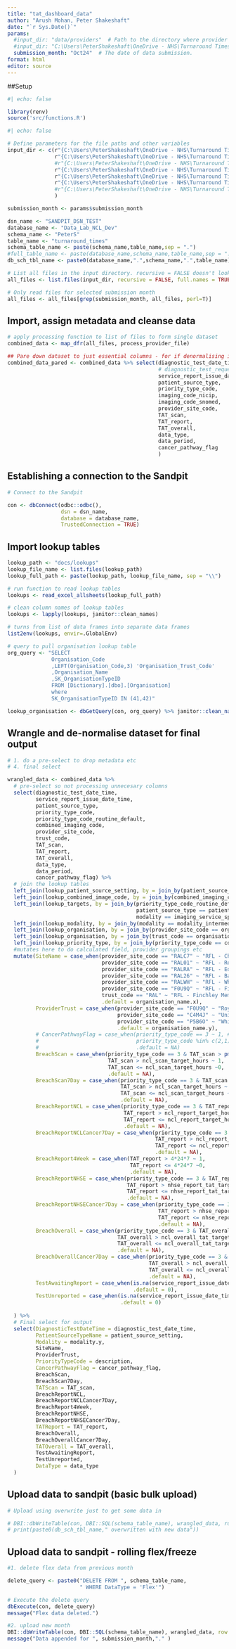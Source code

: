 ```yaml
---
title: "tat_dashboard_data"
author: "Arush Mohan, Peter Shakeshaft"
date: "`r Sys.Date()`"
params:
  #input_dir: "data/providers"  # Path to the directory where provider folders are stored
  #input_dir: "C:\Users\PeterShakeshaft\OneDrive - NHS\Turnaround Times\Provider Submissions\GOSH"
  submission_month: "Oct24"  # The date of data submission.
format: html
editor: source
---
```


##Setup

```r
#| echo: false

library(renv) 
source('src/functions.R')

```

```r
#| echo: false

# Define parameters for the file paths and other variables
input_dir <- c(r"{C:\Users\PeterShakeshaft\OneDrive - NHS\Turnaround Times\Provider Submissions\GOSH}",
               r"{C:\Users\PeterShakeshaft\OneDrive - NHS\Turnaround Times\Provider Submissions\MEH}",
               #r"{C:\Users\PeterShakeshaft\OneDrive - NHS\Turnaround Times\Provider Submissions\NMUH}",
               r"{C:\Users\PeterShakeshaft\OneDrive - NHS\Turnaround Times\Provider Submissions\RFL}",
               r"{C:\Users\PeterShakeshaft\OneDrive - NHS\Turnaround Times\Provider Submissions\RNOH}",
               r"{C:\Users\PeterShakeshaft\OneDrive - NHS\Turnaround Times\Provider Submissions\UCLH}"
               #r"{C:\Users\PeterShakeshaft\OneDrive - NHS\Turnaround Times\Provider Submissions\Whittington}"
               )

submission_month <- params$submission_month

dsn_name <- "SANDPIT_DSN_TEST"
database_name <- "Data_Lab_NCL_Dev"
schema_name <- "PeterS"
table_name <- "turnaround_times"
schema_table_name <- paste(schema_name,table_name,sep = ".")
#full_table_name <- paste(database_name,schema_name,table_name,sep = ".")
db_sch_tbl_name <- paste0(database_name,".",schema_name,".",table_name)

# List all files in the input directory. recursive = FALSE doesn't look in subdirectories (e.g. historical/archive folders)
all_files <- list.files(input_dir, recursive = FALSE, full.names = TRUE, pattern = "*.csv")

# Only read files for selected submission month
all_files <- all_files[grep(submission_month, all_files, perl=T)] 
```


## Import, assign metadata and cleanse data

```r

# apply processing function to list of files to form single dataset
combined_data <- map_dfr(all_files, process_provider_file)

## Pare down dataset to just essential columns - for if denormalising in SQL
combined_data_pared <- combined_data %>% select(diagnostic_test_date_time,
                                                # diagnostic_test_request_date_time,
                                                service_report_issue_date_time,
                                                patient_source_type,
                                                priority_type_code,
                                                imaging_code_nicip,
                                                imaging_code_snomed,
                                                provider_site_code,
                                                TAT_scan,
                                                TAT_report,
                                                TAT_overall,
                                                data_type,
                                                data_period,
                                                cancer_pathway_flag
                                                )

```

## Establishing a connection to the Sandpit

```r

# Connect to the Sandpit

con <- dbConnect(odbc::odbc(), 
                 dsn = dsn_name,
                 database = database_name,
                 TrustedConnection = TRUE)
```

## Import lookup tables

```r
lookup_path <- "docs/lookups"
lookup_file_name <- list.files(lookup_path)
lookup_full_path <- paste(lookup_path, lookup_file_name, sep = "\\")

# run function to read lookup tables
lookups <- read_excel_allsheets(lookup_full_path)

# clean column names of lookup tables
lookups <- lapply(lookups, janitor::clean_names)

# turns from list of data frames into separate data frames
list2env(lookups, envir=.GlobalEnv)

# query to pull organisation lookup table
org_query <- "SELECT
              Organisation_Code
              ,LEFT(Organisation_Code,3) 'Organisation_Trust_Code'
              ,Organisation_Name
              ,SK_OrganisationTypeID
              FROM [Dictionary].[dbo].[Organisation]
              where
              SK_OrganisationTypeID IN (41,42)"

lookup_organisation <- dbGetQuery(con, org_query) %>% janitor::clean_names(case = "snake")


```

## Wrangle and de-normalise dataset for final output

```r

# 1. do a pre-select to drop metadata etc
# 4. final select

wrangled_data <- combined_data %>%
  # pre-select so not processing unnecesary columns
  select(diagnostic_test_date_time,
         service_report_issue_date_time,
         patient_source_type,
         priority_type_code,
         priority_type_code_routine_default,
         combined_imaging_code,
         provider_site_code,
         trust_code,
         TAT_scan,
         TAT_report,
         TAT_overall,
         data_type,
         data_period,
         cancer_pathway_flag) %>%
  # join the lookup tables
  left_join(lookup_patient_source_setting, by = join_by(patient_source_type == code)) %>%
  left_join(lookup_combined_image_code, by = join_by(combined_imaging_code == code)) %>%
  left_join(lookup_targets, by = join_by(priority_type_code_routine_default == priority_type, 
                                         patient_source_type == patient_source_setting, 
                                         modality == imaging_service_split)) %>% 
  left_join(lookup_modality, by = join_by(modality == modality_intermediate_derived_from_nicip_snomed)) %>% 
  left_join(lookup_organisation, by = join_by(provider_site_code == organisation_code)) %>% 
  left_join(lookup_organisation, by = join_by(trust_code == organisation_code)) %>% 
  left_join(lookup_priority_type, by = join_by(priority_type_code == code)) %>% 
  #mutates here to do calculated field, provider groupings etc
  mutate(SiteName = case_when(provider_site_code == "RALC7" ~ "RFL - Chase Farm Hospital", # throws an error. cant use case_when()? need to do a calced column first i expect.
                              provider_site_code == "RAL01" ~ "RFL - Royal Free Hospital",
                              provider_site_code == "RALRA" ~ "RFL - Edgware Community Hospital",
                              provider_site_code == "RAL26" ~ "RFL - Barnet Hospital",
                              provider_site_code == "RALWH" ~ "RFL - Whittington Hospital",
                              provider_site_code == "F0U9Q" ~ "RFL - Finchley Memorial Hospital CDC",
                              trust_code == "RAL" ~ "RFL - Finchley Memorial Hospital CDC",
                              .default = organisation_name.x),
         ProviderTrust = case_when(provider_site_code == "F0U9Q" ~ "Royal Free London NHS Foundation Trust", # would be good to have this less hard coded. need to join parent org
                                   provider_site_code == "C4M4J" ~ "University College London Hospitals NHS Foundation Trust",
                                   provider_site_code == "P5B6O" ~ "Whittington Health NHS Trust",
                                   .default = organisation_name.y),
         # CancerPathwayFlag = case_when(priority_type_code == 3 ~ 1, # only using this for target logic. use provider submitted otherwise.
         #                               priority_type_code %in% c(2,1) ~ 0,
         #                               .default = NA)
         BreachScan = case_when(priority_type_code == 3 & TAT_scan > pmin(7*24, ncl_scan_target_hours) ~ 1,
                                TAT_scan > ncl_scan_target_hours ~ 1,
                                TAT_scan <= ncl_scan_target_hours ~0,
                                .default = NA),
         BreachScan7Day = case_when(priority_type_code == 3 & TAT_scan > pmin(5*24, ncl_scan_target_hours) ~ 1,
                                    TAT_scan > ncl_scan_target_hours ~ 1,
                                    TAT_scan <= ncl_scan_target_hours ~0,
                                    .default = NA),
         BreachReportNCL = case_when(priority_type_code == 3 & TAT_report > pmin(3*24, ncl_report_target_hours) ~ 1,
                                     TAT_report > ncl_report_target_hours ~ 1,
                                     TAT_report <= ncl_report_target_hours ~0,
                                     .default = NA),
         BreachReportNCLCancer7Day = case_when(priority_type_code == 3 & TAT_report > pmin(2*24, ncl_report_target_hours) ~ 1,
                                               TAT_report > ncl_report_target_hours ~ 1,
                                               TAT_report <= ncl_report_target_hours ~0,
                                               .default = NA),
         BreachReport4Week = case_when(TAT_report > 4*24*7 ~ 1,
                                       TAT_report <= 4*24*7 ~0,
                                       .default = NA),
         BreachReportNHSE = case_when(priority_type_code == 3 & TAT_report > pmin(3*24, nhse_report_tat_target_hours) ~ 1,
                                      TAT_report > nhse_report_tat_target_hours ~ 1,
                                      TAT_report <= nhse_report_tat_target_hours ~0,
                                      .default = NA),
         BreachReportNHSECancer7Day = case_when(priority_type_code == 3 & TAT_report > pmin(2*24, nhse_report_tat_target_hours) ~ 1,
                                                TAT_report > nhse_report_tat_target_hours ~ 1,
                                                TAT_report <= nhse_report_tat_target_hours ~0,
                                                .default = NA),
         BreachOverall = case_when(priority_type_code == 3 & TAT_overall > pmin(10*24, ncl_overall_tat_target_hours) ~ 1,
                                   TAT_overall > ncl_overall_tat_target_hours ~ 1,
                                   TAT_overall <= ncl_overall_tat_target_hours ~0,
                                   .default = NA),
         BreachOverallCancer7Day = case_when(priority_type_code == 3 & TAT_overall > pmin(7*24, ncl_overall_tat_target_hours) ~ 1,
                                             TAT_overall > ncl_overall_tat_target_hours ~ 1,
                                             TAT_overall <= ncl_overall_tat_target_hours ~0,
                                             .default = NA),
         TestAwaitingReport = case_when(is.na(service_report_issue_date_time) == TRUE & data_type == "Flex" ~ 1,
                                        .default = 0),
         TestUnreported = case_when(is.na(service_report_issue_date_time) == TRUE & data_type == "Freeze" ~ 1,
                                    .default = 0)
         
  ) %>% 
  # Final select for output
  select(DiagnosticTestDateTime = diagnostic_test_date_time,
         PatientSourceTypeName = patient_source_setting,
         Modality = modality.y,
         SiteName,
         ProviderTrust,
         PriorityTypeCode = description,
         CancerPathwayFlag = cancer_pathway_flag,
         BreachScan,
         BreachScan7Day,
         TATScan = TAT_scan,
         BreachReportNCL,
         BreachReportNCLCancer7Day,
         BreachReport4Week,
         BreachReportNHSE,
         BreachReportNHSECancer7Day,
         TATReport = TAT_report,
         BreachOverall,
         BreachOverallCancer7Day,
         TATOverall = TAT_overall,
         TestAwaitingReport,
         TestUnreported,
         DataType = data_type
  )

```


## Upload data to sandpit (basic bulk upload)

```r
# Upload using overwrite just to get some data in

# DBI::dbWriteTable(con, DBI::SQL(schema_table_name), wrangled_data, row.names=F, overwrite = TRUE) # write to new main table
# print(paste0(db_sch_tbl_name," overwritten with new data"))

```

## Upload data to sandpit - rolling flex/freeze

```r
#1. delete flex data from previous month

delete_query <- paste0("DELETE FROM ", schema_table_name,
                       " WHERE DataType = 'Flex'")

# Execute the delete query
dbExecute(con, delete_query)
message("Flex data deleted.")

#2. upload new month
DBI::dbWriteTable(con, DBI::SQL(schema_table_name), wrangled_data, row.names=F, append = TRUE) # write to new main table
message("Data appended for ", submission_month,"." )
```

